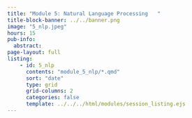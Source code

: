 ```yaml
---
title: "Module 5: Natural Language Processing	"
title-block-banner: ../../banner.png
image: "5_nlp.jpeg"
hours: 15
pub-info:
  abstract:
page-layout: full
listing:
    - id: 5_nlp
      contents: "module_5_nlp/*.qmd"
      sort: "date"
      type: grid
      grid-columns: 2
      categories: false
      template: ../../../html/modules/session_listing.ejs
---
```

